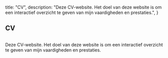 
  title: "CV",
  description: "Deze CV-website. Het doel van deze website is om een interactief overzicht te geven van mijn vaardigheden en prestaties.",
}

## CV

<Image
  alt=""
  className="mb-8 rounded-md"
  height={240}
  sizes="240px"
  src="/img/projects/cv.png"
  width={384}
/>

Deze CV-website. Het doel van deze website is om een interactief overzicht te geven van mijn vaardigheden en prestaties.

